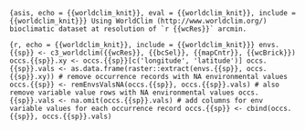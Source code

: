 ```{asis, echo = {{worldclim_knit}}, eval = {{worldclim_knit}}, include = {{worldclim_knit}}}
Using WorldClim (http://www.worldclim.org/) bioclimatic dataset at resolution of `r {{wcRes}}` arcmin.
```

```{r, echo = {{worldclim_knit}}, include = {{worldclim_knit}}}
envs.{{sp}} <- c3_worldclim({{wcRes}}, {{bcSel}}, {{mapCntr}}, {{wcBrick}})
occs.{{sp}}.xy <- occs.{{sp}}[c('longitude', 'latitude')]
occs.{{sp}}.vals <- as.data.frame(raster::extract(envs.{{sp}}, occs.{{sp}}.xy))
# remove occurrence records with NA environmental values
occs.{{sp}} <- remEnvsValsNA(occs.{{sp}}, occs.{{sp}}.vals)
# also remove variable value rows with NA environmental values
occs.{{sp}}.vals <- na.omit(occs.{{sp}}.vals)
# add columns for env variable values for each occurrence record
occs.{{sp}} <- cbind(occs.{{sp}}, occs.{{sp}}.vals)
```
